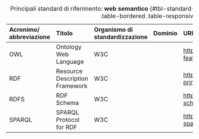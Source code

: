 :::{.column-page-inset-right}
| **Acronimo/ abbreviazione** | **Titolo**                                                                                                                          | **Organismo di standardizzazione** | **Dominio**       | **URL**                                                                                                                                  | **Note**                                                                                                                         |
| :--- | :--- | :--- | :--- | :--- | :--- |
| OWL                         | Ontology Web Language          | W3C                                |             | <https://www.w3.org/TR/owl-features/>        |
| RDF                         | Resource Description Framework | W3C                                |             | <https://www.w3.org/TR/rdf11-primer/>        |
| RDFS                        | RDF Schema                     | W3C                                |             | <https://www.w3.org/TR/rdf-schema/>          |
| SPARQL                      | SPARQL Protocol for RDF        | W3C                                |             | <https://www.w3.org/TR/rdf-sparql-protocol/> |

: Principali standard di riferimento: **web semantico** {#tbl-standard-metadati .table-sm .table-striped .table-bordered .table-responsive}
:::
